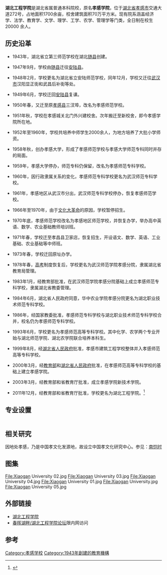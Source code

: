 {{高校
| name = 湖北工程学院
|EnglishName=Hubei Engineering University
| image = [[File:Hubei_eng_univ_logo.png|File:Hubei eng univ logo.png]]
| logo =
| motto = 严以治学 诚以立身
| rector = 潘慧明
| secretary = 
| president =
| vice-president =
| type = 公立
| established = 1943年
| location = {{CHN}}[[湖北省|湖北省]][[孝感市|孝感市]]
| students = 15,000人
| staff = 1,023人
| school color = 
| label_color = 
| campus = 市区
| address = 
| telephone =
| area = 1700.6亩 
| sports =
| mascot =
| website = http://www.hbeu.cn/
| border_color =
| box_width =
}}
{{Portal|大学|Education - Grad Hat.svg}}

'''湖北工程学院'''是湖北省属普通本科院校，原名'''孝感学院'''，位于[[湖北省|湖北省]][[孝感市|孝感市]]交通大道272号，占地面积1700余亩，校舍建筑面积70万平方米。现有院系涵盖经济学、法学、教育学、文学、理学、工学、农学、管理学等门类，全日制在校生 20000 余人。

==历史沿革==
*1943年，湖北省立第三师范学校在湖北[[随州市|随县]]创建。

*1947年9月，学校由[[随州市|随县]]迁往[[安陆市|安陆县]]。

*1948年2月，学校更名为湖北省立安陆师范学校，同年12月，学校又迁往[[武汉市|武汉市]]汉阳显正街和武昌后补街等处。

*1949年6月，学校迁回[[安陆市|安陆县]]复课。

*1950年春，又迁至原[[孝感市|孝感县]]三汊埠，改名为孝感师范学校。

*1951年秋，学校在孝感城关北门外兴建校舍。次年搬迁至新校舍，即今孝感学院所在地。

*1952年至1960年，学校共培养中师学生2000余人，为地方培养了大批小学师资。

*1958年秋，创办孝感大学，形成了孝感师范学校与孝感大学师范专科同时并存的局面。

*1959年，孝感大学停办，师范专科仍保留，改名为孝感师范专科学校。

*1960年，因行政隶属关系的变化，孝感师范专科学校更名为武汉师范专科学校。

*1961年，孝感地区从武汉市分出，武汉师范专科学校停办，恢复孝感师范学校。

*1966年至1970年，由于[[文化大革命|文化大革命]]的原因，学校暂停招生。
 
*1970年底，孝感师范学校改名为孝感地区师范学校，并恢复办学，举办高中英语、数学、农业基础教师培训班。

*1971年春，学校迁至孝昌县卫家店，恢复招生，开设语文、数学、英语、工业基础、农业基础等中师班。

*1973年春，学校迁回原址办学。

*1978年春，[[高考|高考]]制度恢复后，学校更名为武汉师范学院孝感分院，隶属湖北省教育局管理。

*1983年1月，经教育部批准，在武汉师范学院孝感分院基础上成立孝感师范专科学校，隶属湖北省教委管理。

*1984年6月，湖北省人民政府同意，华中农业学院孝感分院更名为湖北职业技术师范专科学校。

*1986年，经国家教委批准，孝感师范专科学校与湖北职业技术师范专科学校合并，校名仍为孝感师范专科学校。

*1993年6月，学校更名为孝感师范高等专科学校。其中化学、农学两个专业开始与湖北师范学院、湖北农学院联合培养本科生。

*1999年8月，经[[湖北省人民政府|湖北省人民政府]]批准，孝感市建筑工程学校整体并入孝感师范高等专科学校。
 
*2000年3月，经[[中华人民共和国教育部|教育部]]和[[湖北省人民政府|湖北省人民政府]]批准，在孝感师范高等专科学校的基础上建立孝感学院。

*2003年3月，经教育部和省教育厅批准，成立孝感学院新技术学院。

*2011年12月，经教育部和省教育厅批准，学校更名为湖北工程学院。<ref name="历史沿革">{{cite web| url=http://www.hbeu.cn/gaikuang/yange.htm| title=历史沿革| accessdate=2012-04-26| deadurl=yes| archiveurl=https://web.archive.org/web/20120519200008/http://www.hbeu.cn/gaikuang/yange.htm| archivedate=2012-05-19}}</ref>

==专业设置==
{| border="0" cellpadding="5" width="100%"
|----- valign="top"
|-----
| valign="top" |
*经济学类      （经济学  国际经济与贸易）
*法学类        （[[法学|法学]]）
*政法学类      （思想政治教育）
*教育科学类    （教育技术学、小学教育）
*体育学类      （体育教育）
*汉语言文学类  （汉语言文学、汉语言 ）
*外国语言文学院（ 英语、法语）
*新闻学类      （广告学 ）
*艺术类        （音乐学、美术学、播音与主持艺术）
*数学类        （数学与应用数学 ）
*物理学类      （物理学）
| valign="top" | 
*化学类     （化学）
*生物科学类 （生物科学 ）
*环境科学类 （环境科学）
*材料类     （材料化学专业）
*电气信息类 （电子信息工程、计算机科学与技术）
*土建类     （建筑学、城市规划、土木工程、给水排水工程）
*生物工程类 （ 生物工程）
*植物生产类 （农学、园林艺术）
*工商管理类 （市场营销、电子商务）
*新技术学院 （独立学院）
|}

==相关研究==
因地处孝感，乃是中国孝文化发源地，故设立中国孝文化研究中心。参见：[[南恺时|南恺时]]
== 图集 ==
<gallery>
File:Xiaogan University 02.jpg
File:Xiaogan University 03.jpg
File:Xiaogan University 04.jpg
File:Xiaogan University 01.jpg
File:Xiaogan University.jpg
File:Xiaogan University 05.jpg
</gallery>

==外部链接==
*[http://www.hbeu.cn/ 湖北工程学院] {{Wayback|url=http://www.hbeu.cn/ |date=20120505065824 }}
*[https://web.archive.org/web/20120617202721/http://bbs.xgu.cn/ 春晖湖畔/湖北工程学院论坛]限内网访问

==参考==
{{reflist}}
{{commonscat|Xiaogan University}}

{{湖北高等院校}}

[[Category:孝感学校|Category:孝感学校]]
[[Category:1943年創建的教育機構|Category:1943年創建的教育機構]]